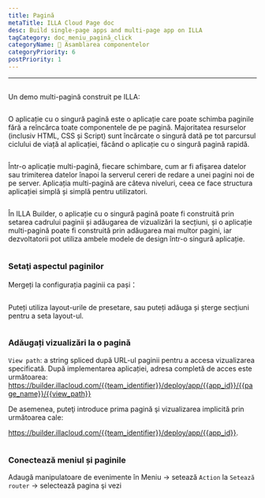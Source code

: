 ```yaml
---
title: Pagină
metaTitle: ILLA Cloud Page doc
desc: Build single-page apps and multi-page app on ILLA
tagCategory: doc_meniu_pagină_click
categoryName: 🧬 Asamblarea componentelor
categoryPriority: 6
postPriority: 1
---
```


* * *

## <h2 hidden>Page</h2>

Un demo multi-pagină construit pe ILLA: 

<img src='https://cdn.illacloud.com/official-website/img/docs/assemble/page1.gif' alt="" />

O aplicație cu o singură pagină este o aplicație care poate schimba paginile fără a reîncărca toate componentele de pe pagină. Majoritatea resurselor (inclusiv HTML, CSS și Script) sunt încărcate o singură dată pe tot parcursul ciclului de viață al aplicației, făcând o aplicație cu o singură pagină rapidă.

<img src='https://cdn.illacloud.com/official-website/img/docs/assemble/page2.png' alt="" />

Într-o aplicație multi-pagină, fiecare schimbare, cum ar fi afişarea datelor sau trimiterea datelor înapoi la serverul cereri de redare a unei pagini noi de pe server. Aplicația multi-pagină are câteva niveluri, ceea ce face structura aplicației simplă și simplă pentru utilizatori.

<img src='https://cdn.illacloud.com/official-website/img/docs/assemble/page3.png' alt="" />

În ILLA Builder, o aplicație cu o singură pagină poate fi construită prin setarea cadrului paginii și adăugarea de vizualizări la secțiuni, și o aplicație multi-pagină poate fi construită prin adăugarea mai multor pagini, iar dezvoltatorii pot utiliza ambele modele de design într-o singură aplicație.

<img src='https://cdn.illacloud.com/official-website/img/docs/assemble/page4.png' alt="" />

### Setaţi aspectul paginilor

Mergeți la configurația paginii ca pași：

<img src='https://cdn.illacloud.com/official-website/img/docs/assemble/page5.png' alt="" />

Puteți utiliza layout-urile de presetare, sau puteți adăuga și șterge secțiuni pentru a seta layout-ul. 

<img src='https://cdn.illacloud.com/official-website/img/docs/assemble/page6.gif' alt="" />

### Adăugați vizualizări la o pagină

`View path`: a string spliced după URL-ul paginii pentru a accesa vizualizarea specificată. După implementarea aplicației, adresa completă de acces este următoarea: https://builder.illacloud.com/{{team_identifier}}/deploy/app/{{app_id}}/{{page_name}}/{{view_path}}

De asemenea, puteţi introduce prima pagină şi vizualizarea implicită prin următoarea cale:

https://builder.illacloud.com/{{team_identifier}}/deploy/app/{{app_id}}. 

<img src='https://cdn.illacloud.com/official-website/img/docs/assemble/page7.png' alt="" />

### Conectează meniul și paginile

Adaugă manipulatoare de evenimente în Meniu → setează `Action` la `Setează router` → selectează pagina şi vezi

<img src='https://cdn.illacloud.com/official-website/img/docs/assemble/page8.gif' alt="" />
